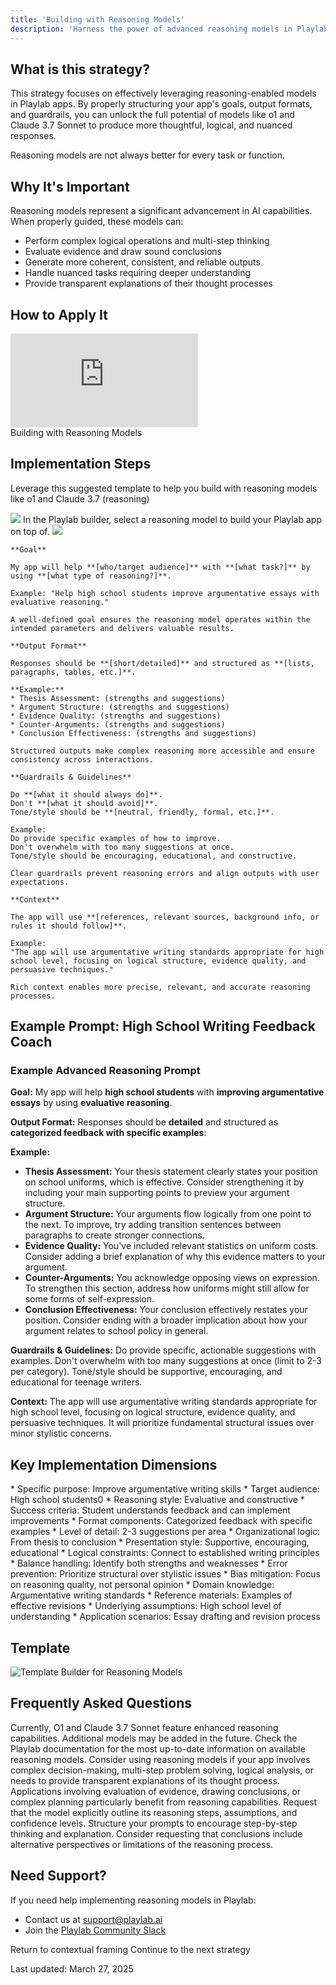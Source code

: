 ```yaml
---
title: 'Building with Reasoning Models'
description: 'Harness the power of advanced reasoning models in Playlab to create more sophisticated, thoughtful applications'
---
```


## <Icon icon="circle-question" size="24" className="inline-block align-text-bottom" /> What is this strategy?

This strategy focuses on effectively leveraging reasoning-enabled models in Playlab apps. By properly structuring your app's goals, output formats, and guardrails, you can unlock the full potential of models like o1 and Claude 3.7 Sonnet to produce more thoughtful, logical, and nuanced responses.

<Warning>Reasoning models are not always better for every task or function.</Warning>

## <Icon icon="lightbulb" size="24" className="inline-block align-text-bottom" /> Why It's Important

Reasoning models represent a significant advancement in AI capabilities. When properly guided, these models can:

* Perform complex logical operations and multi-step thinking
* Evaluate evidence and draw sound conclusions
* Generate more coherent, consistent, and reliable outputs
* Handle nuanced tasks requiring deeper understanding
* Provide transparent explanations of their thought processes

## <Icon icon="map" size="24" className="inline-block align-text-bottom" /> How to Apply It

<Frame>
  <iframe 
    src="https://example.com/reasoning-models-demo"
    frameborder="0" 
    webkitallowfullscreen 
    mozallowfullscreen 
    allowfullscreen 
    style={{ width: "100%", height: "400px" }}
  ></iframe>
  <figcaption>Building with Reasoning Models</figcaption>
</Frame>

## <Icon icon="list-ol" size="24" className="inline-block align-text-bottom" /> Implementation Steps
Leverage this suggested template to help you build with reasoning models like o1 and Claude 3.7 (reasoning)
<Frame><img src="/images/reasoningprompt.png" /></Frame>

<Steps>
  <Step title="Select a Reasoning Model">
  In the Playlab builder, select a reasoning model to build your Playlab app on top of.
  <Frame><img src="/images/reasoningmodels.png" /></Frame>
  </Step>
  
  <Step title="Define a Clear Goal">

    **Goal**
    
    My app will help **[who/target audience]** with **[what task?]** by using **[what type of reasoning?]**.
    
    Example: "Help high school students improve argumentative essays with evaluative reasoning."
    
    A well-defined goal ensures the reasoning model operates within the intended parameters and delivers valuable results.
  </Step>
  
  <Step title="Specify the Output Format">
    
    **Output Format**
    
    Responses should be **[short/detailed]** and structured as **[lists, paragraphs, tables, etc.]**.
    
    **Example:**
    * Thesis Assessment: (strengths and suggestions)
    * Argument Structure: (strengths and suggestions)
    * Evidence Quality: (strengths and suggestions)
    * Counter-Arguments: (strengths and suggestions)
    * Conclusion Effectiveness: (strengths and suggestions)
    
    Structured outputs make complex reasoning more accessible and ensure consistency across interactions.
  </Step>
  
  <Step title="Set Guardrails and Guidelines">
    
    **Guardrails & Guidelines**
    
    Do **[what it should always do]**.
    Don't **[what it should avoid]**.
    Tone/style should be **[neutral, friendly, formal, etc.]**.
    
    Example:
    Do provide specific examples of how to improve.
    Don't overwhelm with too many suggestions at once.
    Tone/style should be encouraging, educational, and constructive.
    
    Clear guardrails prevent reasoning errors and align outputs with user expectations.
  </Step>
  
  <Step title="Provide Context and Background">
    
    **Context**
    
    The app will use **[references, relevant sources, background info, or rules it should follow]**.
    
    Example:
    "The app will use argumentative writing standards appropriate for high school level, focusing on logical structure, evidence quality, and persuasive techniques."
    
    Rich context enables more precise, relevant, and accurate reasoning processes.
  </Step>
</Steps>

## <Icon icon="pen-to-square" size="24" className="inline-block align-text-bottom" /> Example Prompt: High School Writing Feedback Coach

### Example Advanced Reasoning Prompt

**Goal:**
My app will help **high school students** with **improving argumentative essays** by using **evaluative reasoning**.

**Output Format:**
Responses should be **detailed** and structured as **categorized feedback with specific examples**:

**Example:**
* **Thesis Assessment:** Your thesis statement clearly states your position on school uniforms, which is effective. Consider strengthening it by including your main supporting points to preview your argument structure.
* **Argument Structure:** Your arguments flow logically from one point to the next. To improve, try adding transition sentences between paragraphs to create stronger connections.
* **Evidence Quality:** You've included relevant statistics on uniform costs. Consider adding a brief explanation of why this evidence matters to your argument.
* **Counter-Arguments:** You acknowledge opposing views on expression. To strengthen this section, address how uniforms might still allow for some forms of self-expression.
* **Conclusion Effectiveness:** Your conclusion effectively restates your position. Consider ending with a broader implication about how your argument relates to school policy in general.

**Guardrails & Guidelines:**
Do provide specific, actionable suggestions with examples.
Don't overwhelm with too many suggestions at once (limit to 2-3 per category).
Tone/style should be supportive, encouraging, and educational for teenage writers.

**Context:**
The app will use argumentative writing standards appropriate for high school level, focusing on logical structure, evidence quality, and persuasive techniques. It will prioritize fundamental structural issues over minor stylistic concerns.

## <Icon icon="binoculars" size="24" className="inline-block align-text-bottom" /> Key Implementation Dimensions

<Accordion title="Goal Definition">
  * Specific purpose: Improve argumentative writing skills
  * Target audience: High school students0
  * Reasoning style: Evaluative and constructive
  * Success criteria: Student understands feedback and can implement improvements
</Accordion>
<Accordion title="Output Structure">
  * Format components: Categorized feedback with specific examples
  * Level of detail: 2-3 suggestions per area
  * Organizational logic: From thesis to conclusion
  * Presentation style: Supportive, encouraging, educational
</Accordion>
<Accordion title="Reasoning Guardrails">
  * Logical constraints: Connect to established writing principles
  * Balance handling: Identify both strengths and weaknesses
  * Error prevention: Prioritize structural over stylistic issues
  * Bias mitigation: Focus on reasoning quality, not personal opinion
</Accordion>
<Accordion title="Contextual Framework">
  * Domain knowledge: Argumentative writing standards
  * Reference materials: Examples of effective revisions
  * Underlying assumptions: High school level of understanding
  * Application scenarios: Essay drafting and revision process
</Accordion>

## <Icon icon="file-code" size="24" className="inline-block align-text-bottom" /> Template

<Frame>
  <img src="/images/reasoningtemplate.png" alt="Template Builder for Reasoning Models" />
</Frame>

## <Icon icon="circle-question" size="24" className="inline-block align-text-bottom" /> Frequently Asked Questions

<Accordion title="Which models support advanced reasoning?">
  Currently, O1 and Claude 3.7 Sonnet feature enhanced reasoning capabilities. Additional models may be added in the future. Check the Playlab documentation for the most up-to-date information on available reasoning models.
</Accordion>

<Accordion title="How do I know if my app needs reasoning capabilities?">
  Consider using reasoning models if your app involves complex decision-making, multi-step problem solving, logical analysis, or needs to provide transparent explanations of its thought process. Applications involving evaluation of evidence, drawing conclusions, or complex planning particularly benefit from reasoning capabilities.
</Accordion>

<Accordion title="How can I make reasoning processes more transparent?">
  Request that the model explicitly outline its reasoning steps, assumptions, and confidence levels. Structure your prompts to encourage step-by-step thinking and explanation. Consider requesting that conclusions include alternative perspectives or limitations of the reasoning process.
</Accordion>

## <Icon icon="bullhorn" size="24" className="inline-block align-text-bottom" /> Need Support?

If you need help implementing reasoning models in Playlab:

* Contact us at [support@playlab.ai](mailto:support@playlab.ai)
* Join the [Playlab Community Slack](https://join.slack.com/t/playlabcommunity/shared_invite/zt-31mhwj7nl-49e1Mw5fYpyHJGOFyDIFtA)

<CardGroup className="mt-12 mb-8">
  <Card title="Back to Context is Key" icon="arrow-left" href="/prompting/basics/context-is-key" iconType="duotone">
    Return to contextual framing
  </Card>
  <Card title="Structure and Organization" icon="arrow-right" href="/prompting/basics/structure-and-organization" iconType="duotone">
    Continue to the next strategy
  </Card>
</CardGroup>

Last updated: March 27, 2025